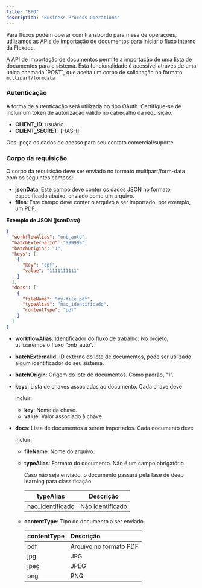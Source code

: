 ```yaml
---
title: "BPO"
description: "Business Process Operations"
---
```


Para fluxos podem operar com transbordo para mesa de operações, utilizamos as [APIs de importação de documentos](https://docs.flexdoc-apis.com.br/api-reference/importa%C3%A7%C3%A3o-de-documentos/importa-uma-lista-de-documentos) para iniciar o fluxo interno da Flexdoc.

A API de Importação de documentos permite a importação de uma lista de documentos para o sistema. Esta funcionalidade é acessível através de uma única chamada \`POST\`, que aceita um corpo de solicitação no formato `multipart/formdata`

### Autenticação

A forma de autenticação será utilizada no tipo OAuth. Certifique-se de incluir um token de autorização válido no cabeçalho da requisição.

- **CLIENT_ID**: usuário
- **CLIENT_SECRET**: [HASH]

Obs: peça os dados de acesso para seu contato comercial/suporte

### Corpo da requisição

O corpo da requisição deve ser enviado no formato multipart/form-data com os seguintes campos:

- **jsonData**: Este campo deve conter os dados JSON no formato especificado abaixo, enviado como um arquivo.
- **files**: Este campo deve conter o arquivo a ser importado, por exemplo, um PDF.

**Exemplo de JSON (jsonData)**

```json
{
  "workflowAlias": "onb_auto",
  "batchExternalId": "999999",
  "batchOrigin": "1",
  "keys": [
    {
	  "key": "cpf",
	  "value": "1111111111"
	}
  ],
  "docs": [
	{
	  "fileName": "my-file.pdf",
	  "typeAlias": "nao_identificado",
	  "contentType": "pdf"
	}
  ]
}
```

- **workflowAlias**: Identificador do fluxo de trabalho. No projeto, utilizaremos o fluxo “onb_auto”.
- **batchExternalId**: ID externo do lote de documentos, pode ser utilizado algum identificador do seu sistema.
- **batchOrigin**: Origem do lote de documentos. Como padrão, “1”.
- **keys**: Lista de chaves associadas ao documento. Cada chave deve

  incluir:
  - **key**: Nome da chave.
  - **value**: Valor associado à chave.
- **docs**: Lista de documentos a serem importados. Cada documento deve

  incluir:
  - **fileName**: Nome do arquivo.
  - **typeAlias**: Formato do documento. Não é um campo obrigatório.

    Caso não seja enviado, o documento passará pela fase de deep learning para classificação.

    | **typeAlias**    | **Descrição**    |
    | ---------------- | ---------------- |
    | nao_identificado | Não identificado |
  - **contentType**: Tipo do documento a ser enviado.

    | **contentType** | **Descrição**           |
    | --------------- | :---------------------- |
    | pdf             | Arquivo no formato  PDF |
    | jpg             | JPG                     |
    | jpeg            | JPEG                    |
    | png             | PNG                     |